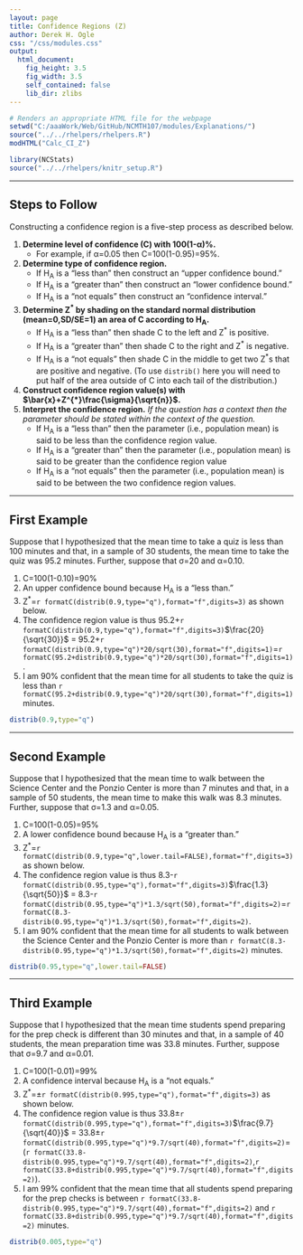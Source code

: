 ```yaml
---
layout: page
title: Confidence Regions (Z)
author: Derek H. Ogle
css: "/css/modules.css"
output:
  html_document:
    fig_height: 3.5
    fig_width: 3.5
    self_contained: false
    lib_dir: zlibs
---
```


```r
# Renders an appropriate HTML file for the webpage
setwd("C:/aaaWork/Web/GitHub/NCMTH107/modules/Explanations/")
source("../../rhelpers/rhelpers.R")
modHTML("Calc_CI_Z")
```

```r
library(NCStats)
source("../../rhelpers/knitr_setup.R")
```

----

## Steps to Follow

Constructing a confidence region is a five-step process as described below.

1. **Determine level of confidence (C) with 100(1-&alpha;)%.**
    * For example, if &alpha;=0.05 then C=100(1-0.95)=95%.
1. **Determine type of confidence region.**
    * If H<sub>A</sub> is a "less than" then construct an "upper confidence bound."
    * If H<sub>A</sub> is a "greater than" then construct an "lower confidence bound."
    * If H<sub>A</sub> is a "not equals" then construct an "confidence interval."
1. <strong>Determine Z<sup>*</sup> by shading on the standard normal distribution (mean=0,SD/SE=1) an area of C according to H<sub>A</sub>.</strong>
    * If H<sub>A</sub> is a "less than" then shade C to the left and Z<sup>*</sup> is positive.
    * If H<sub>A</sub> is a "greater than" then shade C to the right and Z<sup>*</sup> is negative.
    * If H<sub>A</sub> is a "not equals" then shade C in the middle to get two Z<sup>*</sup>s that are positive and negative. (To use `distrib()` here you will need to put half of the area outside of C into each tail of the distribution.)
1. **Construct confidence region value(s) with $\bar{x}+Z^{*}\frac{\sigma}{\sqrt{n}}$.**
1. **Interpret the confidence region.** *If the question has a context then the parameter should be stated within the context of the question.*
    * If H<sub>A</sub> is a "less than" then the parameter (i.e., population mean) is said to be less than the confidence region value.
    * If H<sub>A</sub> is a "greater than" then the parameter (i.e., population mean) is said to be greater than the confidence region value
    * If H<sub>A</sub> is a "not equals"  then the parameter (i.e., population mean) is said to be between the two confidence region values.

----

## First Example
Suppose that I hypothesized that the mean time to take a quiz is less than 100 minutes and that, in a sample of 30 students, the mean time to take the quiz was 95.2 minutes. Further, suppose that &sigma;=20 and &alpha;=0.10.

1. C=100(1-0.10)=90%
1. An upper confidence bound because H<sub>A</sub> is a "less than."
1. Z<sup>*</sup>=`r formatC(distrib(0.9,type="q"),format="f",digits=3)` as shown below.
1. The confidence region value is thus 95.2+`r formatC(distrib(0.9,type="q"),format="f",digits=3)`$\frac{20}{\sqrt{30}}$ = 95.2+`r formatC(distrib(0.9,type="q")*20/sqrt(30),format="f",digits=1)`=`r formatC(95.2+distrib(0.9,type="q")*20/sqrt(30),format="f",digits=1)`.
1. I am 90% confident that the mean time for all students to take the quiz is less than `r formatC(95.2+distrib(0.9,type="q")*20/sqrt(30),format="f",digits=1)` minutes.

```r
distrib(0.9,type="q")
```

----

## Second Example
Suppose that I hypothesized that the mean time to walk between the Science Center and the Ponzio Center is more than 7 minutes and that, in a sample of 50 students, the mean time to make this walk was 8.3 minutes. Further, suppose that &sigma;=1.3 and &alpha;=0.05.

1. C=100(1-0.05)=95%
1. A lower confidence bound because H<sub>A</sub> is a "greater than."
1. Z<sup>*</sup>=`r formatC(distrib(0.9,type="q",lower.tail=FALSE),format="f",digits=3)` as shown below.
1. The confidence region value is thus 8.3-`r formatC(distrib(0.95,type="q"),format="f",digits=3)`$\frac{1.3}{\sqrt{50}}$ = 8.3-`r formatC(distrib(0.95,type="q")*1.3/sqrt(50),format="f",digits=2)`=`r formatC(8.3-distrib(0.95,type="q")*1.3/sqrt(50),format="f",digits=2)`.
1. I am 90% confident that the mean time for all students to walk between the Science Center and the Ponzio Center is more than `r formatC(8.3-distrib(0.95,type="q")*1.3/sqrt(50),format="f",digits=2)` minutes.

```r
distrib(0.95,type="q",lower.tail=FALSE)
```


----

## Third Example
Suppose that I hypothesized that the mean time students spend preparing for the prep check is different than 30 minutes and that, in a sample of 40 students, the mean preparation time was 33.8 minutes. Further, suppose that &sigma;=9.7 and &alpha;=0.01.

1. C=100(1-0.01)=99%
1. A confidence interval because H<sub>A</sub> is a "not equals."
1. Z<sup>*</sup>=&plusmn;`r formatC(distrib(0.995,type="q"),format="f",digits=3)` as shown below.
1. The confidence region value is thus 33.8&plusmn;`r formatC(distrib(0.995,type="q"),format="f",digits=3)`$\frac{9.7}{\sqrt{40}}$ = 33.8&plusmn;`r formatC(distrib(0.995,type="q")*9.7/sqrt(40),format="f",digits=2)`=(`r formatC(33.8-distrib(0.995,type="q")*9.7/sqrt(40),format="f",digits=2)`,`r formatC(33.8+distrib(0.995,type="q")*9.7/sqrt(40),format="f",digits=2)`).
1. I am 99% confident that the mean time that all students spend preparing for the prep checks is between `r formatC(33.8-distrib(0.995,type="q")*9.7/sqrt(40),format="f",digits=2)` and `r formatC(33.8+distrib(0.995,type="q")*9.7/sqrt(40),format="f",digits=2)` minutes.

```r
distrib(0.005,type="q")
```
